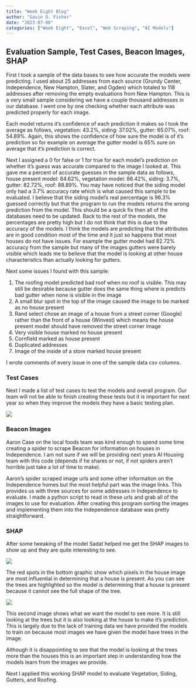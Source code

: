 ```yaml
---
title: "Week Eight Blog"
author: "Gavin D. Fisher"
date: "2023-07-06"
categories: ["Week Eight", "Excel", "Web Scraping", "AI Models"]
---
```


## Evaluation Sample, Test Cases, Beacon Images, SHAP

First I took a sample of the data bases to see how accurate the models were predicting. I used about 25 addresses from each source (Grundy Center, Independence, New Hampton, Slater, and Ogden) which totaled to 118 addresses after removing the empty evaluations from New Hampton. This is a very small sample considering we have a couple thousand addresses in our database. I went one by one checking whether each attribute was predicted properly for each image.

Each model returns it's confidence of each prediction it makes so I took the average as follows, vegetation: 43.2%, siding: 37.02%, gutter: 65.07%, roof: 54.89%. Again, this shows the confidence of how sure the model is of it's prediction so for example on average the gutter model is 65% sure on average that it's prediction is correct.

Next I assigned a 0 for false or 1 for true for each model's prediction on whether it's guess was accurate compared to the image I looked at. This gave me a percent of accurate guesses in the sample data as follows, house present model: 84.62%, vegetation model: 86.42%, siding: 3.7%, gutter: 82.72%, roof: 88.89%. You may have noticed that the siding model only had a 3.7% accuracy rate which is what caused this sample to be evaluated. I believe that the siding model's real percentage is 96.3% guessed correctly but that the program to run the models returns the wrong prediction from the model. This should be a quick fix then all of the databases need to be updated. Back to the rest of the models, the percentages are pretty high but I do not think that this is due to the accuracy of the models. I think the models are predicting that the attributes are in good condition most of the time and it just so happens that most houses do not have issues. For example the gutter model had 82.72% accuracy from the sample but many of the images gutters were barely visible which leads me to believe that the model is looking at other house characteristics than actually looking for gutters.

Next some issues I found with this sample:

1.  The roofing model predicted bad roof when no roof is visible. This may still be desirable because gutter does the same thing where is predicts bad gutter when none is visible in the image
2.  A small blur spot in the top of the image caused the image to be marked as no house present
3.  Rand select chose an image of a house from a street corner (Google) rather than the front of a house (Winvest) which means the house present model should have removed the street corner image
4.  Very visible house marked no house present
5.  Cornfield marked as house present
6.  Duplicated addresses
7.  Image of the inside of a store marked house present

I wrote comments of every issue in one of the sample data csv columns.

### Test Cases

Next I made a list of test cases to test the models and overall program. Our team will not be able to finish creating these tests but it is important for next year so when they improve the models they have a basic testing plan.

![](test_case.png)

### Beacon Images

Aaron Case on the local foods team was kind enough to spend some time creating a spider to scrape Beacon for information on houses in Independence. I am not sure if we will be providing next years AI Housing team with this code (depends if he shares or not, if not spiders aren't horrible just take a lot of time to make). 

Aaron's spider scraped image urls and some other information on the Independence homes but the most helpful part was the image links. This provides us with three sources for some addresses in Independence to evaluate. I made a python script to read in these urls and grab all of the images to use for evaluation. After creating this program sorting the images and implementing them into the Independence database was pretty straightforward.

### SHAP

After some tweaking of the model Sadat helped me get the SHAP images to show up and they are quite interesting to see.

![](tree_shap.png)

The red spots in the bottom graphic show which pixels in the house image are most influential in determining that a house is present. As you can see the trees are highlighted so the model is determining that a house is present because it cannot see the full shape of the tree.

![](house_shap.png)

This second image shows what we want the model to see more. It is still looking at the trees but it is also looking at the house to make it's prediction. This is largely due to the lack of training data we have provided the models to train on because most images we have given the model have trees in the image.

Although it is disappointing to see that the model is looking at the trees more than the houses this is an important step in understanding how the models learn from the images we provide.

Next I applied this working SHAP model to evaluate Vegetation, Siding, Gutters, and Roofing.



